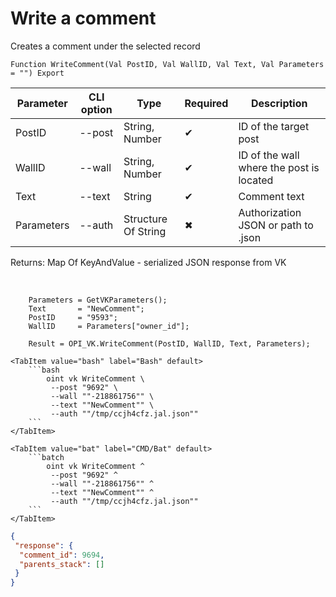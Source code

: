 ﻿---
sidebar_position: 4
description: Write a comment and other functions to work with VK in the Open Integration Package, a free open-source integration library for 1C:Enterprise 8, OneScript and CLI
keywords: [1C, 1С, 1С:Enterprise, 1С:Enterprise 8.3, API, Integration, Services, Exchange, OneScript, CLI, VK]
---


# Write a comment
 Creates a comment under the selected record



`Function WriteComment(Val PostID, Val WallID, Val Text, Val Parameters = "") Export`

  | Parameter | CLI option | Type | Required | Description |
  |-|-|-|-|-|
  | PostID | --post | String, Number | &#x2714; | ID of the target post |
  | WallID | --wall | String, Number | &#x2714; | ID of the wall where the post is located |
  | Text | --text | String | &#x2714; | Comment text |
  | Parameters | --auth | Structure Of String | &#x2716; | Authorization JSON or path to .json |

  
  Returns:  Map Of KeyAndValue - serialized JSON response from VK

<br/>




```bsl title="1C:Enterprise/OneScript code example"
    Parameters = GetVKParameters();
    Text       = "NewComment";
    PostID     = "9593";
    WallID     = Parameters["owner_id"];

    Result = OPI_VK.WriteComment(PostID, WallID, Text, Parameters);
```
 

 <Tabs>
  
    <TabItem value="bash" label="Bash" default>
        ```bash
            oint vk WriteComment \
             --post "9692" \
             --wall ""-218861756"" \
             --text ""NewComment"" \
             --auth ""/tmp/ccjh4cfz.jal.json""
        ```
    </TabItem>
  
    <TabItem value="bat" label="CMD/Bat" default>
        ```batch
            oint vk WriteComment ^
             --post "9692" ^
             --wall ""-218861756"" ^
             --text ""NewComment"" ^
             --auth ""/tmp/ccjh4cfz.jal.json""
        ```
    </TabItem>
</Tabs>


```json title="Result"
{
 "response": {
  "comment_id": 9694,
  "parents_stack": []
 }
}
```
